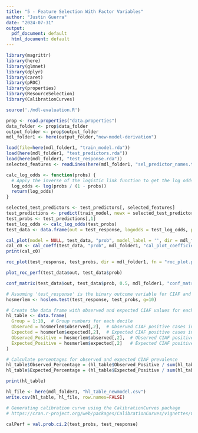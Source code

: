 ```yaml
---
title: "5 - Feature Selection With Factor Variables"
author: "Justin Guerra"
date: "2024-07-31"
output:
  pdf_document: default
  html_document: default
---
```


```r
library(magrittr)
library(here) 
library(glmnet)
library(dplyr)
library(caret)
library(pROC)
library(properties)
library(ResourceSelection)
library(CalibrationCurves)
```

```r
source('./mdl-evaluation.R')
```

```r
prop <- read.properties("data.properties")
data_folder <- prop$data_folder
output_folder <- prop$output_folder
mdl_folder1 <- here(output_folder,"new-model-derivation")
```

```r
load(file=here(mdl_folder1, "train_model.rda"))
load(here(mdl_folder1, "test_predictors.rda"))
load(here(mdl_folder1, "test_response.rda"))
selected_features <- readLines(here(mdl_folder1, "sel_predictor_names.txt"))
```

```r
calc_log_odds <- function(probs) {
  # Apply the inverse of the logistic link function to get the log odds
  log_odds <- log(probs / (1 - probs))
  return(log_odds)
}

selected_test_predictors <- test_predictors[, selected_features]
test_predictions <- predict(train_model, newx = selected_test_predictors, type = "response")
test_probs <- test_predictions[,1]
test_log_odds <- calc_log_odds(test_probs)
test_data <- data.frame(out = test_response, logodds = test_log_odds, prob = test_probs)
```


```r
cal_plot(model = NULL, test_data, "prob", model_label = '', dir = mdl_folder1, fn = "cal_plot.pdf")
cal_c0 <- cal_coeff(test_data, "prob", mdl_folder1, "cal_plot_coefficients.txt")
print(cal_c0)

roc_plot(test_response, test_probs, dir = mdl_folder1, fn = "roc_plot.pdf")
```


```r
plot_roc_perf(test_data$out, test_data$prob)
```

```r
conf_matrix(test_data$out, test_data$prob, 0.5, mdl_folder1, "conf_matrix.txt")
```

```r
# Assuming 'test_response' is the binary outcome variable for CIAF and 'test_probs' are the predicted probabilities
hosmerlem <- hoslem.test(test_response, test_probs, g=10)

# Create the data frame with observed and expected CIAF values for each group
hl_table <- data.frame(
  Group = 1:10,  # Group numbers for each decile
  Observed = hosmerlem$observed[,2],  # Observed CIAF positive cases in each group
  Expected = hosmerlem$expected[,2],  # Expected CIAF positive cases in each group
  Observed_Positive = hosmerlem$observed[,2],  # Observed CIAF positive cases
  Expected_Positive = hosmerlem$expected[,2]   # Expected CIAF positive cases
)

# Calculate percentages for observed and expected CIAF prevalence
hl_table$Observed_Percentage = (hl_table$Observed_Positive / sum(hl_table$Observed_Positive)) * 100
hl_table$Expected_Percentage = (hl_table$Expected_Positive / sum(hl_table$Expected_Positive)) * 100

print(hl_table)
```
```r
hl_file <- here(mdl_folder1, "hl_table_newmodel.csv")
write.csv(hl_table, hl_file, row.names=FALSE)
```


```r
# Generating calibration curve using the CalibrationCurves package
# https://cran.r-project.org/web/packages/CalibrationCurves/vignettes/CalibrationCurves.html

calPerf = val.prob.ci.2(test_probs, test_response)
```